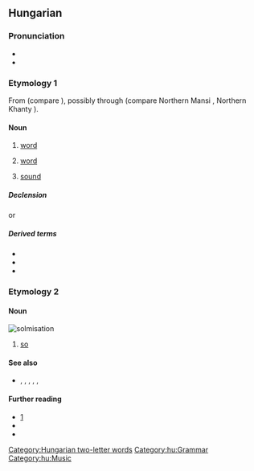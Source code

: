 {{also|sző}}
==Hungarian==

===Pronunciation===
* {{hu-IPA}}
* {{audio|Hu-szó.ogg|Audio|lang=hu}}

===Etymology 1===
From {{der|hu|trk|-}} (compare {{cog|tr|sav}}), possibly through {{inh|hu|urj-ugr-pro|*sawɜ}} (compare Northern Mansi {{m|mns|сов|tr=sow}}, Northern Khanty {{m|kca|tr=săw}}).

====Noun====
{{hu-noun|pl=szavak|alt=szók}}

# {{lb|hu|linguistics}} [[word]] {{gloss|smallest unit of language which has a particular meaning}}
# [[word]] {{gloss|promise; oath or guarantee}}
#: {{ux|hu|Sosem szegjük meg a '''szavunkat'''.|We never break our '''word'''.|inline=1}}
# [[sound]]
#: {{ux|hu|muzsika'''szó'''|'''sound''' of music|inline=1}}

=====Declension=====
{{hu-infl-nom|szava|o|-|stem2=szó}}{{hu-pos-atok|szav||ai}}
or
{{hu-infl-nom|szó|o}}{{hu-pos-tok|szó}}

=====Derived terms=====
* {{l|hu|szóbeli}}
* {{l|hu|szól}}
* {{l|hu|szónok}}
{{der4|lang=hu|title=Compound words
|becsületszó
|betűszó
|címszó
|divatszó
|elöljárószó
|előszó
|harangszó
|határozószó
|hegedűszó
|ikerszó
|indulatszó
|jelszó
|jövevényszó
|kölcsönszó
|kötőszó
|kulcsszó
|módosítószó
|mondatszó
|mozaikszó
|muzsikaszó
|orgonaszó
|segédszó
|simulószó
|származékszó
|szóaktiválás
|szóalak
|szóalakzat
|szóalkotás
|szóállomány
|szóanyag
|szóáradat
|szóasszociáció
|szóbeszéd
|szóbokor
|szóbőség
|szócikk
|szócsalád
|szócsata
|szócsavarás
|szócséplés
|szócsoport
|szócső
|szódíj
|szóegyenlet
|szóegység
|szóelem
|szóelemzés
|szóelemző
|szóellenőrzés
|szóellenőrző
|szóelőfordulás
|szóelvonás
|szófaj
|szófecsérlés
|szófejtés
|szófejtő
|szófelismerés
|szóficam
|szófogadás
|szófogadatlan
|szófogadó
|szófordulat
|szófosás
|szófoszlány
|szóföldrajz
|szófukar
|szófűzés
|szógyök
|szógyökér
|szógyűjtemény
|szóhagyomány
|szóhalmaz
|szóhalmozás
|szóhangsúly
|szóhangulat
|szóhangzás
|szóharc
|szóhasadás
|szóhasználat
|szóhatár
|szóírás
|szóismétlés
|szójárás
|szójáték
|szójegyzék
|szójelentés
|szókapcsolat
|szókép
|szóképzés
|szóképző
|szókeresés
|szókészlet
|szókezdő
|szókimondás
|szókimondó
|szókincs
|szókölcsönzés
|szóköz
|szólánc
|szómágia
|szómagyarázat
|szómegvonás
|szómondat
|szómutató
|szóosztály
|szóösszerántás
|szóösszetétel
|szóösszevonás
|szóözön
|szópár
|szópárbaj
|szóragozás
|szórejtvény
|szórekord
|szórend
|szórész
|szórövidítés
|szórövidülés
|szósor
|szószaporítás
|szószátyár
|szószedet
|szószegés
|szószegő
|szószék
|szószemantika
|szószerkezet
|szószóló
|szótag
|szótan
|szótanítás
|szótanulás
|szótár
|szóteremtés
|szótévesztés
|szótlan
|szótő
|szótöbbség
|szótöredék
|szótörténet
|szóválasztás
|szóváltás
|szóváltozat
|szóvédjegy
|szóvég
|szóvegyülés
|szóvicc
|szóvirág
|szóvivő
|tagadószó
|tájszó
|tiltószó
|tükörszó
|utószó
|vándorszó
|varázsszó
|végszó
|vezényszó
|vezérszó
|viszonyszó
|zárszó
|zeneszó
|zongoraszó
}}
{{der4|lang=hu|title=Expressions
|állja a szavát
|száz szónak is egy a vége
|szóra sem érdemes
|szót fogad
}}

===Etymology 2===
{{rfe|lang=hu}}

====Noun====
[[Image:Szolmizáció.JPG|thumb|solmisation]]
{{hu-noun|k}}

# [[so]] {{gloss|a syllable used in [[solfège]] to represent the fifth note of a major scale}}

====See also====
* {{l|hu|dó}}, {{l|hu|ré}}, {{l|hu|mi}}, {{l|hu|fá}}, {{l|hu|lá}}, {{l|hu|ti}}

====Further reading====
* [http://cotcot.hu/miez/cikk/1579]
* {{R:Bizonfy HE 1886|aop=404}}
* {{R:HES}}

[[Category:Hungarian two-letter words]]
[[Category:hu:Grammar]]
[[Category:hu:Music]]